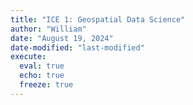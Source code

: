 ```yaml
---
title: "ICE 1: Geospatial Data Science"
author: "William"
date: "August 19, 2024"
date-modified: "last-modified"
execute: 
  eval: true
  echo: true
  freeze: true
---
```


